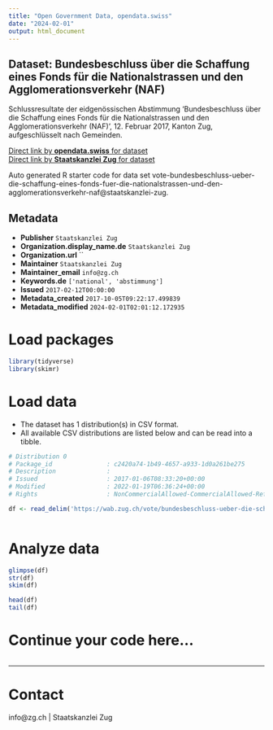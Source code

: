 ```yaml
---
title: "Open Government Data, opendata.swiss"
date: "2024-02-01"
output: html_document
---
```


## Dataset: Bundesbeschluss über die Schaffung eines Fonds für die Nationalstrassen und den Agglomerationsverkehr (NAF)

Schlussresultate der eidgenössischen Abstimmung 'Bundesbeschluss über die Schaffung eines Fonds für die Nationalstrassen und den Agglomerationsverkehr (NAF)', 12. Februar 2017, Kanton Zug, aufgeschlüsselt nach Gemeinden.

[Direct link by **opendata.swiss** for dataset](https://opendata.swiss/de/dataset/bundesbeschluss-uber-die-schaffung-eines-fonds-fur-die-nationalstrassen-und-den-agglomerationsv1)<br>
[Direct link by **Staatskanzlei Zug** for dataset](https://wab.zug.ch/vote/bundesbeschluss-ueber-die-schaffung-eines-fonds-fuer-die-nationalstrassen-und-den-agglomerationsverkehr-naf/data)

Auto generated R starter code for data set vote-bundesbeschluss-ueber-die-schaffung-eines-fonds-fuer-die-nationalstrassen-und-den-agglomerationsverkehr-naf@staatskanzlei-zug.

## Metadata

- **Publisher** `Staatskanzlei Zug`
- **Organization.display_name.de** `Staatskanzlei Zug`
- **Organization.url** ``
- **Maintainer** `Staatskanzlei Zug`
- **Maintainer_email** `info@zg.ch`
- **Keywords.de** `['national', 'abstimmung']`
- **Issued** `2017-02-12T00:00:00`
- **Metadata_created** `2017-10-05T09:22:17.499839`
- **Metadata_modified** `2024-02-01T02:01:12.172935`


# Load packages

```r

library(tidyverse)
library(skimr)

```

# Load data

-   The dataset has 1 distribution(s) in CSV format.
-   All available CSV distributions are listed below and can be read into a tibble.

```r

# Distribution 0
# Package_id               : c2420a74-1b49-4657-a933-1d0a261be275
# Description              : 
# Issued                   : 2017-01-06T08:33:20+00:00
# Modified                 : 2022-01-19T06:36:24+00:00
# Rights                   : NonCommercialAllowed-CommercialAllowed-ReferenceRequired

df <- read_delim('https://wab.zug.ch/vote/bundesbeschluss-ueber-die-schaffung-eines-fonds-fuer-die-nationalstrassen-und-den-agglomerationsverkehr-naf/data-csv')



```

# Analyze data

```r

glimpse(df)
str(df)
skim(df)

head(df)
tail(df)

```

# Continue your code here...

```r

```

------------------------------------------------------------------------

# Contact

info@zg.ch | Staatskanzlei Zug
